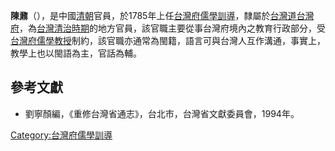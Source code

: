 '''陳鼐'''（{{bd|?||?|}}），是中國[[清朝|清朝]]官員，於1785年上任[[台灣府儒學訓導|台灣府儒學訓導]]，隸屬於[[台灣道|台灣道]][[台灣府|台灣府]]，為[[台灣清治時期|台灣清治時期]]的地方官員，該官職主要從事台灣府境內之教育行政部分，受[[台灣府儒學教授|台灣府儒學教授]]制約，該官職亦通常為閩籍，語言可與台灣人互作溝通，事實上，教學上也以閩語為主，官話為輔。
{{start box}}
{{s-before|[[林擎天|林擎天]]}}
{{s-title|[[台灣府儒學訓導|台灣府儒學訓導]]|1785年上任}}
{{s-after|[[楊見龍|楊見龍]]}}
{{end box}}

==參考文獻==
*劉寧顏編，《重修台灣省通志》，台北市，台灣省文獻委員會，1994年。
{{清朝人物小作品}}

[[Category:台灣府儒學訓導|Category:台灣府儒學訓導]]